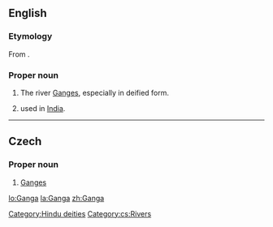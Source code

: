 ==English==
{{wikipedia|Ganga in Hinduism}}

===Etymology===
From {{etyl|sa}} {{term|sc=Deva|गङ्गा|tr=gáṅgā|lang=sa}}.

===Proper noun===
{{en-proper-noun}}

# {{Hinduism}} The river [[Ganges]], especially in deified form.
# {{given name|female|from=Sanskrit}} used in [[India]].

{{anagrams:en/aaggn}}
[[Category:Hindu deities]]

----

==Czech==

===Proper noun===
{{cs-proper noun|g=f}}

# [[Ganges]]

[[Category:cs:Rivers]]

[[lo:Ganga]]
[[la:Ganga]]
[[zh:Ganga]]